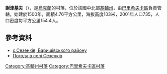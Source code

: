 {{coord|50|23|39|N|31|14|13|E|scale:30000|display=title}}

'''謝津基夫'''（{{lang-uk|Сезенків}}），是[[烏克蘭|烏克蘭]]的村落，位於該國中北部[[基輔州|基輔州]]，由[[巴里希夫卡區|巴里希夫卡區]]負責管轄，始建於1500年，面積4.76平方公里，海拔高度103米，2001年人口735，人口密度每平方公里154.4人。

==參考資料==
* [https://web.archive.org/web/20100119211735/http://baryshivka.kiev.ua/ с.Сезенків, Баришівського району]  {{ref-uk}}
* [http://weather.in.ua/ua/kievskaja/23499 Погода в селі Сезенків]{{Wayback|url=http://weather.in.ua/ua/kievskaja/23499 |date=20170615220351 }}

{{DEFAULTSORT:Сезенків}}
[[Category:基輔州村落|Category:基輔州村落]]
[[Category:巴里希夫卡區村落|Category:巴里希夫卡區村落]]


{{Kiev-geo-stub}}